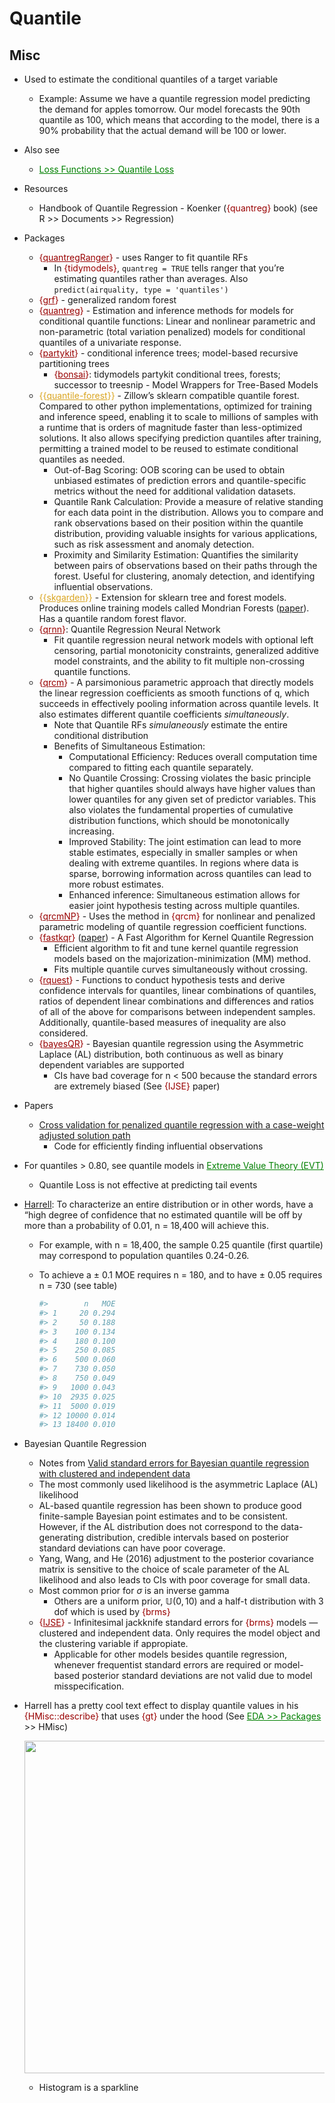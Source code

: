 # Quantile {#sec-reg-quant .unnumbered}

## Misc {#sec-reg-quant-misc .unnumbered}

-   Used to estimate the conditional quantiles of a target variable

    -   [Example]{.ribbon-highlight}: Assume we have a quantile regression model predicting the demand for apples tomorrow. Our model forecasts the 90th quantile as 100, which means that according to the model, there is a 90% probability that the actual demand will be 100 or lower.

-   Also see

    -   [Loss Functions \>\> Quantile Loss](loss-functions.qmd#sec-lossfun-quant){style="color: green"}

-   Resources

    -   Handbook of Quantile Regression - Koenker ([{quantreg}]{style="color: #990000"} book) (see R \>\> Documents \>\> Regression)

-   Packages

    -   [{]{style="color: #990000"}[quantregRanger](https://cran.r-project.org/web/packages/quantregRanger/quantregRanger.pdf){style="color: #990000"}[}]{style="color: #990000"} - uses Ranger to fit quantile RFs
        -   In [{tidymodels}]{style="color: #990000"}, `quantreg = TRUE` tells ranger that you're estimating quantiles rather than averages. Also `predict(airquality, type = 'quantiles')`
    -   [{]{style="color: #990000"}[grf](https://grf-labs.github.io/grf/reference/quantile_forest.html){style="color: #990000"}[}]{style="color: #990000"} - generalized random forest
    -   [{]{style="color: #990000"}[quantreg](https://cran.r-project.org/web/packages/quantreg/index.html){style="color: #990000"}[}]{style="color: #990000"} - Estimation and inference methods for models for conditional quantile functions: Linear and nonlinear parametric and non-parametric (total variation penalized) models for conditional quantiles of a univariate response.
    -   [{]{style="color: #990000"}[partykit](https://cran.r-project.org/web/packages/partykit/index.html){style="color: #990000"}[}]{style="color: #990000"} - conditional inference trees; model-based recursive partitioning trees
        -   [{]{style="color: #990000"}[bonsai](https://bonsai.tidymodels.org/){style="color: #990000"}[}]{style="color: #990000"}: tidymodels partykit conditional trees, forests; successor to treesnip - Model Wrappers for Tree-Based Models
    -   [{{]{style="color: goldenrod"}[quantile-forest](https://github.com/zillow/quantile-forest){style="color: goldenrod"}[}}]{style="color: goldenrod"} - Zillow's sklearn compatible quantile forest. Compared to other python implementations, optimized for training and inference speed, enabling it to scale to millions of samples with a runtime that is orders of magnitude faster than less-optimized solutions. It also allows specifying prediction quantiles after training, permitting a trained model to be reused to estimate conditional quantiles as needed.
        -   Out-of-Bag Scoring: OOB scoring can be used to obtain unbiased estimates of prediction errors and quantile-specific metrics without the need for additional validation datasets.
        -   Quantile Rank Calculation: Provide a measure of relative standing for each data point in the distribution. Allows you to compare and rank observations based on their position within the quantile distribution, providing valuable insights for various applications, such as risk assessment and anomaly detection.
        -   Proximity and Similarity Estimation: Quantifies the similarity between pairs of observations based on their paths through the forest. Useful for clustering, anomaly detection, and identifying influential observations.
    -   [{{]{style="color: goldenrod"}[skgarden](https://scikit-garden.github.io/examples/QuantileRegressionForests/){style="color: goldenrod"}[}}]{style="color: goldenrod"} - Extension for sklearn tree and forest models. Produces online training models called Mondrian Forests ([paper](https://arxiv.org/abs/1406.2673)). Has a quantile random forest flavor.
    -   [{]{style="color: #990000"}[qrnn](https://cran.r-project.org/web/packages/qrnn/index.html){style="color: #990000"}[}]{style="color: #990000"}: Quantile Regression Neural Network
        -   Fit quantile regression neural network models with optional left censoring, partial monotonicity constraints, generalized additive model constraints, and the ability to fit multiple non-crossing quantile functions.
    -   [{]{style="color: #990000"}[qrcm](https://cran.r-project.org/web/packages/qrcm/index.html){style="color: #990000"}[}]{style="color: #990000"} - A parsimonious parametric approach that directly models the linear regression coefficients as smooth functions of q, which succeeds in effectively pooling information across quantile levels. It also estimates different quantile coefficients *simultaneously*.
        -   Note that Quantile RFs *simulaneously* estimate the entire conditional distribution
        -   Benefits of Simultaneous Estimation:
            -   Computational Efficiency: Reduces overall computation time compared to fitting each quantile separately.
            -   No Quantile Crossing: Crossing violates the basic principle that higher quantiles should always have higher values than lower quantiles for any given set of predictor variables. This also violates the fundamental properties of cumulative distribution functions, which should be monotonically increasing.
            -   Improved Stability: The joint estimation can lead to more stable estimates, especially in smaller samples or when dealing with extreme quantiles. In regions where data is sparse, borrowing information across quantiles can lead to more robust estimates.
            -   Enhanced inference: Simultaneous estimation allows for easier joint hypothesis testing across multiple quantiles.
    -   [{]{style="color: #990000"}[qrcmNP](https://cran.r-project.org/web/packages/qrcmNP/index.html){style="color: #990000"}[}]{style="color: #990000"} - Uses the method in [{qrcm}]{style="color: #990000"} for nonlinear and penalized parametric modeling of quantile regression coefficient functions.
    -   [{]{style="color: #990000"}[fastkqr](https://cran.r-project.org/web/packages/fastkqr/index.html){style="color: #990000"}[}]{style="color: #990000"} ([paper](https://arxiv.org/abs/2408.05393)) - A Fast Algorithm for Kernel Quantile Regression
        -   Efficient algorithm to fit and tune kernel quantile regression models based on the majorization-minimization (MM) method.
        -   Fits multiple quantile curves simultaneously without crossing.
    -   [{]{style="color: #990000"}[rquest](https://cran.r-project.org/web/packages/rquest/index.html){style="color: #990000"}[}]{style="color: #990000"} - Functions to conduct hypothesis tests and derive confidence intervals for quantiles, linear combinations of quantiles, ratios of dependent linear combinations and differences and ratios of all of the above for comparisons between independent samples. Additionally, quantile-based measures of inequality are also considered.
    -   [{]{style="color: #990000"}[bayesQR](https://cran.r-project.org/web/packages/bayesQR/index.html){style="color: #990000"}[}]{style="color: #990000"} - Bayesian quantile regression using the Asymmetric Laplace (AL) distribution, both continuous as well as binary dependent variables are supported
        -   CIs have bad coverage for n \< 500 because the standard errors are extremely biased (See [{IJSE}]{style="color: #990000"} paper)

-   Papers

    -   [Cross validation for penalized quantile regression with a case-weight adjusted solution path](https://arxiv.org/abs/1902.07770)
        -   Code for efficiently finding influential observations

-   For quantiles \> 0.80, see quantile models in [Extreme Value Theory (EVT)](extreme-value-theory-(evt).qmd#sec-evt){style="color: green"}

    -   Quantile Loss is not effective at predicting tail events

-   [Harrell](http://hbiostat.org/bbr/nonpar.html#sec-nonpar-ecdf): To characterize an entire distribution or in other words, have a "high degree of confidence that no estimated quantile will be off by more than a probability of 0.01, n = 18,400 will achieve this.

    -   For example, with n = 18,400, the sample 0.25 quantile (first quartile) may correspond to population quantiles 0.24-0.26.

    -   To achieve a $\pm$ 0.1 MOE requires n = 180, and to have $\pm$ 0.05 requires n = 730 (see table)

        ``` r
        #>        n   MOE
        #> 1     20 0.294
        #> 2     50 0.188
        #> 3    100 0.134
        #> 4    180 0.100
        #> 5    250 0.085
        #> 6    500 0.060
        #> 7    730 0.050
        #> 8    750 0.049
        #> 9   1000 0.043
        #> 10  2935 0.025
        #> 11  5000 0.019
        #> 12 10000 0.014
        #> 13 18400 0.010
        ```

-   Bayesian Quantile Regression

    -   Notes from [Valid standard errors for Bayesian quantile regression with clustered and independent data](https://arxiv.org/abs/2407.09772)
    -   The most commonly used likelihood is the asymmetric Laplace (AL) likelihood
    -   AL-based quantile regression has been shown to produce good finite-sample Bayesian point estimates and to be consistent. However, if the AL distribution does not correspond to the data-generating distribution, credible intervals based on posterior standard deviations can have poor coverage.
    -   Yang, Wang, and He (2016) adjustment to the posterior covariance matrix is sensitive to the choice of scale parameter of the AL likelihood and also leads to CIs with poor coverage for small data.
    -   Most common prior for $\sigma$ is an inverse gamma
        -   Others are a uniform prior, $\mathbb{U}(0,10)$ and a half-t distribution with 3 dof which is used by [{brms}]{style="color: #990000"}
    -   [{]{style="color: #990000"}[IJSE](https://cran.r-project.org/web/packages/IJSE/index.html){style="color: #990000"}[}]{style="color: #990000"} - Infinitesimal jackknife standard errors for [{brms}]{style="color: #990000"} models — clustered and independent data. Only requires the model object and the clustering variable if appropiate.
        -   Applicable for other models besides quantile regression, whenever frequentist standard errors are required or model-based posterior standard deviations are not valid due to model misspecification.

-   Harrell has a pretty cool text effect to display quantile values in his [{HMisc::describe}]{style="color: #990000"} that uses [{gt}]{style="color: #990000"} under the hood (See [EDA \>\> Packages](eda-general.qmd#sec-eda-gen-pkgs){style="color: green"} \>\> HMisc)

    ![](./_resources/Regression,_Quantile.resources/Screenshot%20(1434).png){.lightbox width="532"}

    -   Histogram is a sparkline
